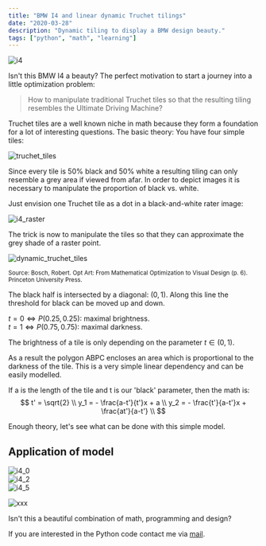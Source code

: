 ```yaml
---
title: "BMW I4 and linear dynamic Truchet tilings"
date: "2020-03-28"
description: "Dynamic tiling to display a BMW design beauty."
tags: ["python", "math", "learning"]
---
```


<div className={styles.Document}>

<div className={styles["logo"]}>
<img src={i4} className={styles["bmw"]} alt="i4" />
</div>

Isn't this BMW I4 a beauty? The perfect motivation to start a journey into a little optimization problem:

> How to manipulate traditional Truchet tiles so that the resulting tiling resembles the Ultimate Driving Machine?

Truchet tiles are a well known niche in math because they form a foundation for a lot of interesting questions.
The basic theory: You have four simple tiles:

![truchet_tiles](truchet_tiles.png)

Since every tile is 50% black and 50% white a resulting tiling can only resemble a grey area if viewed from afar.
In order to depict images it is necessary to manipulate the proportion of black vs. white.

Just envision one Truchet tile as a dot in a black-and-white rater image:

<div className={styles["logo"]}>
<img src={i4_raster} className={styles["bmw"]} alt="i4_raster" />
</div>

The trick is now to manipulate the tiles so that they can approximate the grey shade of a raster point.

![dynamic_truchet_tiles](dynamic_truchet_tiles.png)

<small>Source: Bosch, Robert. Opt Art: From Mathematical Optimization to Visual Design (p. 6). Princeton University Press.</small>
<br/>

The black half is intersected by a diagonal: $(0,1)$. Along this line the threshold for black can be moved up and down.

$t = 0 \Leftrightarrow P(0.25, 0.25)$: maximal brightness.  
$t = 1 \Leftrightarrow P(0.75, 0.75)$: maximal darkness.

The brightness of a tile is only depending on the parameter $t \in (0, 1)$.

As a result the polygon ABPC encloses an area which is proportional to the darkness of the tile. This is a very simple
linear dependency and can be easily modelled.

If a is the length of the tile and t is our 'black' parameter, then the math is:
$$
t' = \sqrt{2} \\
y_1 = - \frac{a-t'}{t'}x + a \\
y_2 = - \frac{t'}{a-t'}x + \frac{at'}{a-t'} \\
$$

Enough theory, let's see what can be done with this simple model.

## Application of model


<div className={styles["logo"]}>
<img src={i4_0} className={styles["bmw"]} alt="i4_0" />
</div>

<div className={styles["logo"]}>
<img src={i4_2} className={styles["bmw"]} alt="i4_2" />
</div>

<div className={styles["logo"]}>
<img src={i4_5} className={styles["bmw"]} alt="i4_5" />
</div>

<!--
<div className={styles["logo"]}>
<img src={bmw_0} className={styles["bmw"]} alt="bmw.0" />
</div>
-->

![xxx](bmw.0.1000x1000.png)

Isn't this a beautiful combination of math, programming and design?

If you are interested in the Python code contact me via [mail](mailto:sysid@gmx.de).

</div>
